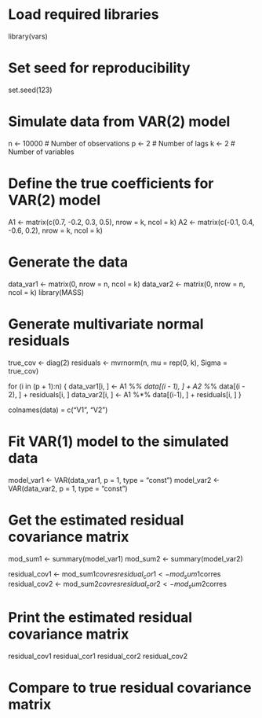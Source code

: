 
# Load required libraries
library(vars)

# Set seed for reproducibility
set.seed(123)

# Simulate data from VAR(2) model
n <- 10000  # Number of observations
p <- 2    # Number of lags
k <- 2    # Number of variables

# Define the true coefficients for VAR(2) model
A1 <- matrix(c(0.7, -0.2, 0.3, 0.5), nrow = k, ncol = k)
A2 <- matrix(c(-0.1, 0.4, -0.6, 0.2), nrow = k, ncol = k)

# Generate the data
data_var1 <- matrix(0, nrow = n, ncol = k)
data_var2 <- matrix(0, nrow = n, ncol = k)
library(MASS)

# Generate multivariate normal residuals
true_cov <- diag(2)
residuals <- mvrnorm(n, mu = rep(0, k), Sigma = true_cov)

for (i in (p + 1):n) {
    data_var1[i, ] <- A1 %*% data[(i - 1), ] + A2 %*% data[(i - 2), ] + residuals[i, ]
    data_var2[i, ] <- A1 %*% data[(i-1), ] + residuals[i, ]
}

colnames(data) = c("V1", "V2")


# Fit VAR(1) model to the simulated data
model_var1 <- VAR(data_var1, p = 1, type = "const")
model_var2 <- VAR(data_var2, p = 1, type = "const")

# Get the estimated residual covariance matrix
mod_sum1 <- summary(model_var1)
mod_sum2 <- summary(model_var2)

residual_cov1 <- mod_sum1$covres
residual_cor1 <- mod_sum1$corres
residual_cov2 <- mod_sum2$covres
residual_cor2 <- mod_sum2$corres

# Print the estimated residual covariance matrix
residual_cov1
residual_cor1
residual_cor2
residual_cov2

# Compare to true residual covariance matrix

